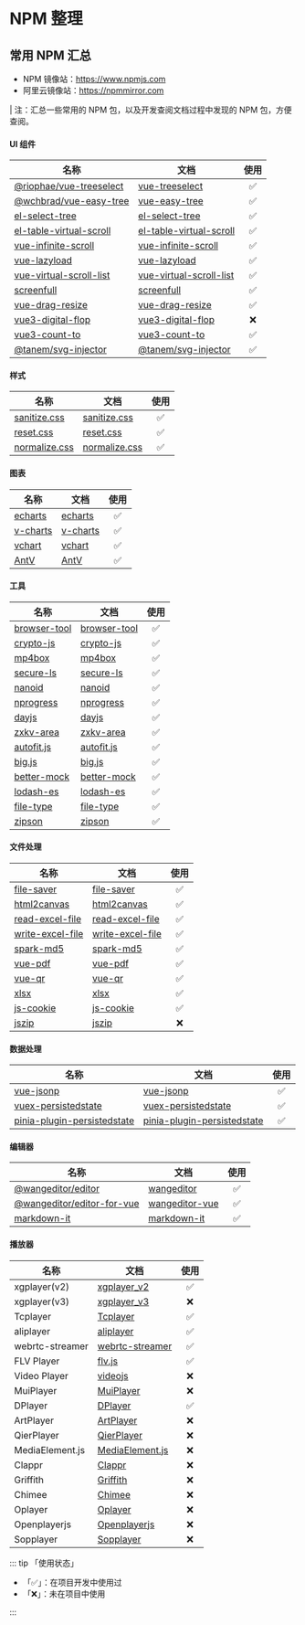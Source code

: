 # NPM 整理

## 常用 NPM 汇总

-   NPM 镜像站：https://www.npmjs.com
-   阿里云镜像站：https://npmmirror.com

| 注：汇总一些常用的 NPM 包，以及开发查阅文档过程中发现的 NPM 包，方便查阅。

#### UI 组件

| 名称                                                                             | 文档                                                                                | 使用 |
| -------------------------------------------------------------------------------- | ----------------------------------------------------------------------------------- | :--: |
| [@riophae/vue-treeselect](https://npmmirror.com/package/@riophae/vue-treeselect) | [vue-treeselect](https://www.javasoho.com/vuetreeselect/index_cn.html)              |  ✅  |
| [@wchbrad/vue-easy-tree](https://npmmirror.com/package/@wchbrad/vue-easy-tree)   | [vue-easy-tree](https://github.com/wchbrad/vue-easy-tree/blob/main/README.zh-CN.md) |  ✅  |
| [el-select-tree](https://npmmirror.com/package/el-select-tree)                   | [el-select-tree](https://yujinpan.github.io/el-select-tree)                         |  ✅  |
| [el-table-virtual-scroll](https://npmmirror.com/package/el-table-virtual-scroll) | [el-table-virtual-scroll](https://xiaocheng555.github.io/el-table-virtual-scroll)   |  ✅  |
| [vue-infinite-scroll](https://npmmirror.com/package/vue-infinite-scroll)         | [vue-infinite-scroll](https://github.com/ElemeFE/vue-infinite-scroll)               |  ✅  |
| [vue-lazyload](https://npmmirror.com/package/vue-lazyload)                       | [vue-lazyload](https://hilongjw.github.io/vue-lazyload/)                            |  ✅  |
| [vue-virtual-scroll-list](https://npmmirror.com/package/vue-virtual-scroll-list) | [vue-virtual-scroll-list](https://tangbc.github.io/vue-virtual-scroll-list)         |  ✅  |
| [screenfull](https://npmmirror.com/package/screenfull)                           | [screenfull](https://sindresorhus.com/screenfull/)                                  |  ✅  |
| [vue-drag-resize](https://npmmirror.com/package/vue-drag-resize)                 | [vue-drag-resize](https://kirillmurashov.com/vue-drag-resize/)                      |  ✅  |
| [vue3-digital-flop](https://npmmirror.com/package/vue3-digital-flop)             | [vue3-digital-flop](https://github.com/wy1348666498/vue3-digital-flop)              |  ❌  |
| [vue3-count-to](https://npmmirror.com/package/vue3-count-to)                     | [vue3-count-to](https://github.com/xiaofan9/vue-count-to)                           |  ✅  |
| [@tanem/svg-injector](https://npmmirror.com/package/@tanem/svg-injector)         | [@tanem/svg-injector](https://github.com/tanem/svg-injector)                        |  ✅  |

#### 样式

| 名称                                                         | 文档                                                       | 使用 |
| ------------------------------------------------------------ | ---------------------------------------------------------- | :--: |
| [sanitize.css](https://npmmirror.com/package/sanitize.css)   | [sanitize.css](https://npmmirror.com/package/sanitize.css) |  ✅  |
| [reset.css](https://npmmirror.com/package/reset.css)         | [reset.css](https://vwkd.github.io/reset.css)              |  ✅  |
| [normalize.css](https://npmmirror.com/package/normalize.css) | [normalize.css](https://necolas.github.io/normalize.css)   |  ✅  |

#### 图表

| 名称                                               | 文档                                                  | 使用 |
| -------------------------------------------------- | ----------------------------------------------------- | :--: |
| [echarts](https://npmmirror.com/package/echarts)   | [echarts](https://echarts.apache.org/zh/index.html)   |  ✅  |
| [v-charts](https://npmmirror.com/package/v-charts) | [v-charts](https://v-charts.js.org/#/)                |  ✅  |
| [vchart](https://npmmirror.com/package/vchart)     | [vchart](https://www.visactor.io/vchart)              |  ✅  |
| [AntV](https://npmmirror.com/package/antv)         | [AntV](https://antv-2018.alipay.com/zh-cn/index.html) |  ✅  |

#### 工具

| 名称                                                       | 文档                                                                    | 使用 |
| ---------------------------------------------------------- | ----------------------------------------------------------------------- | :--: |
| [browser-tool](https://npmmirror.com/package/browser-tool) | [browser-tool](https://passer-by.com/browser)                           |  ✅  |
| [crypto-js](https://npmmirror.com/package/crypto-js)       | [crypto-js](https://github.com/brix/crypto-js)                          |  ✅  |
| [mp4box](https://npmmirror.com/package/mp4box)             | [mp4box](https://gpac.github.io/mp4box.js/)                             |  ✅  |
| [secure-ls](https://npmmirror.com/package/secure-ls)       | [secure-ls](https://softvar.github.io/secure-ls/)                       |  ✅  |
| [nanoid](https://npmmirror.com/package/nanoid)             | [nanoid](https://zelark.github.io/nano-id-cc/)                          |  ✅  |
| [nprogress](https://npmmirror.com/package/nprogress)       | [nprogress](https://rstacruz.github.io/nprogress/)                      |  ✅  |
| [dayjs](https://npmmirror.com/package/dayjs)               | [dayjs](https://day.js.org/)                                            |  ✅  |
| [zxkv-area](https://npmmirror.com/package/zxkv-area)       | [zxkv-area]()                                                           |  ✅  |
| [autofit.js](https://npmmirror.com/package/autofit.js)     | [autofit.js](https://larryzhu-dev.github.io/autoLarryPages/autofit.js/) |  ✅  |
| [big.js](https://npmmirror.com/package/big.js)             | [big.js](https://mikemcl.github.io/big.js/)                             |  ✅  |
| [better-mock](https://npmmirror.com/package/better-mock)   | [better-mock](https://github.com/lavyun/better-mock)                    |  ✅  |
| [lodash-es](https://npmmirror.com/package/lodash-es)       | [lodash-es](https://lodash.com/)                                        |  ✅  |
| [file-type](https://npmmirror.com/package/file-type)       | [file-type](https://github.com/sindresorhus/file-type)                  |  ✅  |
| [zipson](https://npmmirror.com/package/zipson)             | [zipson](https://npmmirror.com/package/zipson#h-installing)             |  ✅  |

#### 文件处理

| 名称                                                               | 文档                                                                              | 使用 |
| ------------------------------------------------------------------ | --------------------------------------------------------------------------------- | :--: |
| [file-saver](https://npmmirror.com/package/file-saver)             | [file-saver](https://eligrey.com/blog/saving-generated-files-on-the-client-side/) |  ✅  |
| [html2canvas](https://npmmirror.com/package/html2canvas)           | [html2canvas](https://html2canvas.hertzen.com/)                                   |  ✅  |
| [read-excel-file](https://npmmirror.com/package/read-excel-file)   | [read-excel-file](https://gitlab.com/catamphetamine/read-excel-file)              |  ✅  |
| [write-excel-file](https://npmmirror.com/package/write-excel-file) | [write-excel-file](https://gitlab.com/catamphetamine/write-excel-file)            |  ✅  |
| [spark-md5](https://npmmirror.com/package/spark-md5)               | [spark-md5](https://github.com/satazor/js-spark-md5)                              |  ✅  |
| [vue-pdf](https://npmmirror.com/package/vue-pdf)                   | [vue-pdf](https://github.com/FranckFreiburger/vue-pdf)                            |  ✅  |
| [vue-qr](https://npmmirror.com/package/vue-qr)                     | [vue-qr](https://github.com/Binaryify/vue-qr)                                     |  ✅  |
| [xlsx](https://npmmirror.com/package/xlsx)                         | [xlsx](https://npmmirror.com/package/xlsx)                                        |  ✅  |
| [js-cookie](https://npmmirror.com/package/js-cookie)               | [js-cookie](https://github.com/js-cookie/js-cookie)                               |  ✅  |
| [jszip](https://npmmirror.com/package/jszip)                       | [jszip](https://stuk.github.io/jszip)                                             |  ❌  |

#### 数据处理

| 名称                                                                                     | 文档                                                          | 使用 |
| ---------------------------------------------------------------------------------------- | ------------------------------------------------------------- | :--: |
| [vue-jsonp](https://npmmirror.com/package/vue-jsonp)                                     | [vue-jsonp](https://npmmirror.com/package/)                   |  ✅  |
| [vuex-persistedstate](https://npmmirror.com/package/vuex-persistedstate)                 | [vuex-persistedstate](https://npmmirror.com/package/)         |  ✅  |
| [pinia-plugin-persistedstate](https://npmmirror.com/package/pinia-plugin-persistedstate) | [pinia-plugin-persistedstate](https://npmmirror.com/package/) |  ✅  |

#### 编辑器

| 名称                                                                                   | 文档                                          | 使用 |
| -------------------------------------------------------------------------------------- | --------------------------------------------- | :--: |
| [@wangeditor/editor](https://npmmirror.com/package/@wangeditor/editor)                 | [wangeditor](https://www.wangeditor.com)      |  ✅  |
| [@wangeditor/editor-for-vue](https://npmmirror.com/package/@wangeditor/editor-for-vue) | [wangeditor-vue](https://www.wangeditor.com)  |  ✅  |
| [markdown-it](https://npmmirror.com/package/markdown-it)                               | [markdown-it](https://markdown-it.github.io/) |  ✅  |

#### 播放器

| 名称            | 文档                                                                        | 使用 |
| --------------- | --------------------------------------------------------------------------- | :--: |
| xgplayer(v2)    | [xgplayer_v2](https://v2.h5player.bytedance.com)                            |  ✅  |
| xgplayer(v3)    | [xgplayer_v3](https://h5player.bytedance.com)                               |  ❌  |
| Tcplayer        | [Tcplayer](https://tcplayer.vcube.tencent.com)                              |  ✅  |
| aliplayer       | [aliplayer](https://video.aliyuncs.com/player/index.html)                   |  ✅  |
| webrtc-streamer | [webrtc-streamer](https://github.com/mpromonet/webrtc-streamer)             |  ✅  |
| FLV Player      | [flv.js](https://bilibili.github.io/flv.js)                                 |  ✅  |
| Video Player    | [videojs](https://videojs.com)                                              |  ❌  |
| MuiPlayer       | [MuiPlayer](https://muiplayer.js.org/zh/)                                   |  ❌  |
| DPlayer         | [DPlayer](https://dplayer.diygod.dev/zh/)                                   |  ✅  |
| ArtPlayer       | [ArtPlayer](https://artplayer.org/)                                         |  ❌  |
| QierPlayer      | [QierPlayer](https://vortesnail.github.io/qier-player/zh/)                  |  ❌  |
| MediaElement.js | [MediaElement.js](https://www.mediaelementjs.com/)                          |  ❌  |
| Clappr          | [Clappr](http://clappr.io/)                                                 |  ❌  |
| Griffith        | [Griffith](https://github.com/zhihu/griffith/blob/master/README-zh-Hans.md) |  ❌  |
| Chimee          | [Chimee](https://chimee.pyzy.net/)                                          |  ❌  |
| Oplayer         | [Oplayer](https://oplayer.vercel.app/)                                      |  ❌  |
| Openplayerjs    | [Openplayerjs](https://www.openplayerjs.com/)                               |  ❌  |
| Sopplayer       | [Sopplayer](https://sh20raj.github.io/Sopplayer/)                           |  ❌  |

::: tip 「使用状态」

-   「✅」：在项目开发中使用过
-   「❌」：未在项目中使用

:::
